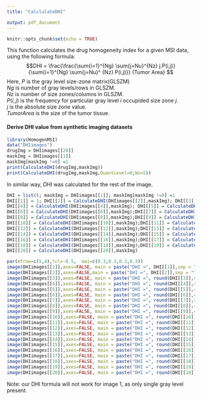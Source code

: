 ```yaml
---
title: "CalclulateDHI"

output: pdf_document
---
```


```r
knitr::opts_chunk$set(echo = TRUE)
```

This function calculates the drug homogeneity index for a given MSI data, using the following formula: 
$$DHI = \frac{\frac{\sum{i=1}^{Ng}  \sum{j=Nu}^{Nz} j.P(i,j)}{\sum{i=1}^{Ng} \sum{j=Nu}^ {Nz} P(i,j)}} {Tumor Area} $$
Here, $P$          is the gray level size-zone matrix(GLSZM) <br>
      $Ng$         is number of gray levels/rows in GLSZM. <br>
      $Nz$         is number of size zones/columns in GLSZM. <br>
      $P(i,j)$     is the frequency for particular gray level $i$ occupided size zone $j$.<br>
      $j$          is the absolute size zone value.<br>
      $Tumor Area$ is the size of the tumor tissue.<br>



#### Derive DHI value from synthetic imaging datasets 

```r
library(HomogenMSI)
data("DHIimages")
drugImg = DHIimages[[20]]
maskImg = DHIimages[[1]]
maskImg[maskImg !=0] =1
print(CalculateDHI(drugImg,maskImg))
print(CalculateDHI(drugImg,maskImg,QuantLevel=0,Nu=5))


```
In similar way, DHI was calculated for the rest of the image.<br>


```r
DHI = list(); maskImg = DHIimages[[1]]; maskImg[maskImg !=0] =1
DHI[[1]] = 1; DHI[[2]] = CalculateDHI(DHIimages[[2]],maskImg); DHI[[3]] = CalculateDHI(DHIimages[[3]],maskImg)
DHI[[4]] = CalculateDHI(DHIimages[[4]],maskImg); DHI[[5]] = CalculateDHI(DHIimages[[5]],maskImg)
DHI[[6]] = CalculateDHI(DHIimages[[6]],maskImg);DHI[[7]] = CalculateDHI(DHIimages[[7]],maskImg)
DHI[[8]] = CalculateDHI(DHIimages[[8]],maskImg);DHI[[9]] = CalculateDHI(DHIimages[[9]],maskImg)
DHI[[10]] = CalculateDHI(DHIimages[[10]],maskImg);DHI[[11]] = CalculateDHI(DHIimages[[11]],maskImg)
DHI[[12]] = CalculateDHI(DHIimages[[12]],maskImg);DHI[[13]] = CalculateDHI(DHIimages[[13]],maskImg)
DHI[[14]] = CalculateDHI(DHIimages[[14]],maskImg);DHI[[15]] = CalculateDHI(DHIimages[[15]],maskImg)
DHI[[16]] = CalculateDHI(DHIimages[[16]],maskImg);DHI[[17]] = CalculateDHI(DHIimages[[17]],maskImg)
DHI[[18]] = CalculateDHI(DHIimages[[18]],maskImg);DHI[[19]] = CalculateDHI(DHIimages[[19]],maskImg)
DHI[[20]] = CalculateDHI(DHIimages[[20]],maskImg)

```

```r

par(mfrow=c(5,4),tcl=-0.5,  mai=c(0.3,0.3,0.3,0.3))
image(DHIimages[[1]],axes=FALSE, main = paste("DHI =", DHI[[1]],sep = "")); 
image(DHIimages[[2]],axes=FALSE,main = paste("DHI =", DHI[[2]],sep = "") ); 
image(DHIimages[[3]],axes=FALSE, main = paste("DHI =", round(DHI[[3]],4),sep = "")); 
image(DHIimages[[4]],axes=FALSE, main = paste("DHI =", round(DHI[[4]],4),sep = "")); 
image(DHIimages[[5]],axes=FALSE, main = paste("DHI =", round(DHI[[5]],4),sep = ""))
image(DHIimages[[6]],axes=FALSE, main = paste("DHI =", round(DHI[[6]],4),sep = ""));
image(DHIimages[[7]],axes=FALSE, main = paste("DHI =", round(DHI[[7]],4),sep = ""));
image(DHIimages[[8]],axes=FALSE, main = paste("DHI =", round(DHI[[8]],4),sep = ""));
image(DHIimages[[9]],axes=FALSE, main = paste("DHI =", round(DHI[[9]],4),sep = ""));
image(DHIimages[[10]],axes=FALSE, main = paste("DHI =", round(DHI[[10]],4),sep = ""));
image(DHIimages[[11]],axes=FALSE, main = paste("DHI =", round(DHI[[11]],4),sep = ""));
image(DHIimages[[12]],axes=FALSE, main = paste("DHI =", round(DHI[[12]],4),sep = ""));
image(DHIimages[[13]],axes=FALSE, main = paste("DHI =", round(DHI[[13]],4),sep = ""));
image(DHIimages[[14]],axes=FALSE, main = paste("DHI =", round(DHI[[14]],4),sep = ""));
image(DHIimages[[15]],axes=FALSE, main = paste("DHI =", round(DHI[[15]],4),sep = ""))
image(DHIimages[[16]],axes=FALSE, main = paste("DHI =", round(DHI[[16]],4),sep = ""));
image(DHIimages[[17]],axes=FALSE, main = paste("DHI =", round(DHI[[17]],4),sep = ""));
image(DHIimages[[18]],axes=FALSE, main = paste("DHI =", round(DHI[[18]],4),sep = ""));
image(DHIimages[[19]],axes=FALSE, main = paste("DHI =", round(DHI[[19]],4),sep = ""));
image(DHIimages[[20]],axes=FALSE, main = paste("DHI =", round(DHI[[20]],4),sep = ""))

```

Note: our DHI formula will not work for image 1, as only single gray level present.
